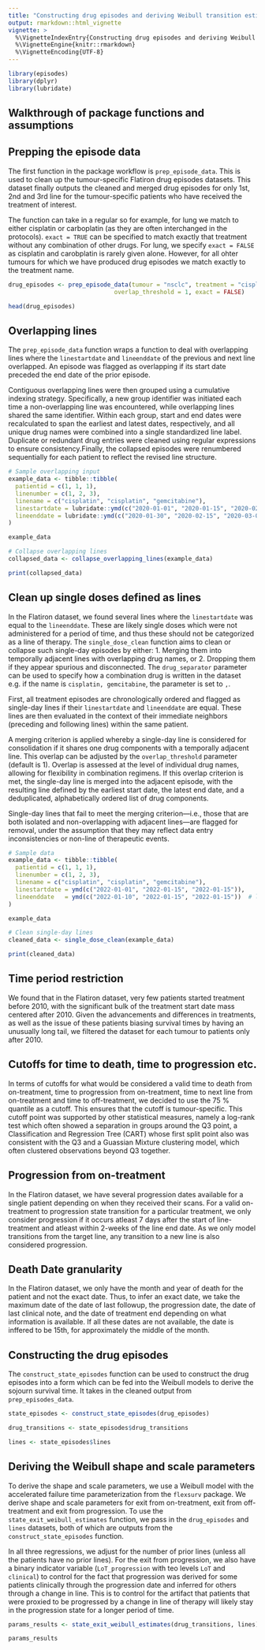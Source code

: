 ```yaml
---
title: "Constructing drug episodes and deriving Weibull transition estimates:Assumptions and Workflow"
output: rmarkdown::html_vignette
vignette: >
  %\VignetteIndexEntry{Constructing drug episodes and deriving Weibull transition estimates:Assumptions and Workflow}
  %\VignetteEngine{knitr::rmarkdown}
  %\VignetteEncoding{UTF-8}
---
```


```r
library(episodes)
library(dplyr)
library(lubridate)
```


## Walkthrough of package functions and assumptions

## Prepping the episode data

The first function in the package workflow is `prep_episode_data`. This is used to clean up the tumour-specific Flatiron drug episodes datasets. This dataset finally outputs the cleaned and merged drug episodes for only 1st, 2nd and 3rd line for the tumour-specific patients who have received the treatment of interest. 

The function can take in a regular so for example, for lung we match to either cisplatin or carboplatin (as they are often interchanged in the protocols). `exact = TRUE` can be specified to match exactly that treatment without any combination of other drugs. For lung, we specify `exact = FALSE` as cisplatin and carobplatin is rarely given alone. However, for all ohter tumours for which we have produced drug episodes we match exactly to the treatment name. 


```r
drug_episodes <- prep_episode_data(tumour = "nsclc", treatment = "cisplatin|carboplatin", drug_separator = ",",
                              overlap_threshold = 1, exact = FALSE)

head(drug_episodes)
```

## Overlapping lines 

The `prep_episode_data` function wraps a function to deal with overlapping lines where the `linestartdate` and `lineenddate` of the previous and next line overlapped. An episode was flagged as overlapping if its start date preceded the end date of the prior episode.  

Contiguous overlapping lines were then grouped using a cumulative indexing strategy. Specifically, a new group identifier was initiated each time a non-overlapping line was encountered, while overlapping lines shared the same identifier. Within each group, start and end dates were recalculated to span the earliest and latest dates, respectively, and all unique drug names were combined into a single standardized line label. Duplicate or redundant drug entries were cleaned using regular expressions to ensure consistency.Finally, the collapsed episodes were renumbered sequentially for each patient to reflect the revised line structure.

```r
# Sample overlapping input
example_data <- tibble::tibble(
  patientid = c(1, 1, 1),
  linenumber = c(1, 2, 3),
  linename = c("cisplatin", "cisplatin", "gemcitabine"),
  linestartdate = lubridate::ymd(c("2020-01-01", "2020-01-15", "2020-02-01")),
  lineenddate = lubridate::ymd(c("2020-01-30", "2020-02-15", "2020-03-01"))
)

example_data

# Collapse overlapping lines
collapsed_data <- collapse_overlapping_lines(example_data)

print(collapsed_data)
```

## Clean up single doses defined as lines 

In the Flatiron dataset, we found several lines where the `linestartdate` was equal to the `lineenddate`. These are likely single doses which were not administered for a period of time, and thus these should not be categorized as a line of therapy. The `single_dose_clean` function aims to clean or collapse such single-day episodes by either: 1. Merging them into temporally adjacent lines with overlapping drug names, or 2. Dropping them if they appear spurious and disconnected. The `drug_separator` parameter can be used to specify how a combination drug is written in the dataset e.g. if the name is `cisplatin, gemcitabine`, the parameter is set to `,`.

First, all treatment episodes are chronologically ordered and flagged as single-day lines if their `linestartdate` and `lineenddate` are equal. These lines are then evaluated in the context of their immediate neighbors (preceding and following lines) within the same patient.

A merging criterion is applied whereby a single-day line is considered for consolidation if it shares one drug components with a temporally adjacent line. This overlap can be adjusted by the `overlap_threshold` parameter (default is 1). Overlap is assessed at the level of individual drug names, allowing for flexibility in combination regimens. If this overlap criterion is met, the single-day line is merged into the adjacent episode, with the resulting line defined by the earliest start date, the latest end date, and a deduplicated, alphabetically ordered list of drug components.

Single-day lines that fail to meet the merging criterion—i.e., those that are both isolated and non-overlapping with adjacent lines—are flagged for removal, under the assumption that they may reflect data entry inconsistencies or non-line of therapeutic events.


```r
# Sample data
example_data <- tibble::tibble(
  patientid = c(1, 1, 1),
  linenumber = c(1, 2, 3),
  linename = c("cisplatin", "cisplatin", "gemcitabine"),
  linestartdate = ymd(c("2022-01-01", "2022-01-15", "2022-01-15")),
  lineenddate   = ymd(c("2022-01-10", "2022-01-15", "2022-01-15"))  # line 3 is single-day
)

example_data

# Clean single-day lines
cleaned_data <- single_dose_clean(example_data)

print(cleaned_data)
```

## Time period restriction 

We found that in the Flatiron dataset, very few patients started treatment before 2010, with the significant bulk of the treatment start date mass centered after 2010. Given the advancements and differences in treatments, as well as the issue of these patients biasing survival times by having an unusually long tail, we filtered the dataset for each tumour to patients only after 2010. 

## Cutoffs for time to death, time to progression etc. 

In terms of cutoffs for what would be considered a valid time to death from on-treatment, time to progression from on-treatment, time to next line from on-treatment and time to off-treatment,  we decided to use the 75 \% quantile as a cutoff. This ensures that the cutoff is tumour-specific. This cutoff point was supported by other statistical measures, namely a log-rank test which often showed a separation in groups around the Q3 point, a Classification and Regression Tree (CART) whose first split point also was consistent with the Q3 and a Guassian Mixture clustering model, which often clustered observations beyond Q3 together. 

## Progression from on-treatment

In the Flatiron dataset, we have several progression dates available for a single patient depending on when they received their scans. For a valid on-treatment to progression state transition for a particular treatment, we only consider progression if it occurs atleast 7 days after the start of line-treatment and atleast within 2-weeks of the line end date. As we only model transitions from the target line, any transition to a new line is also considered progression. 

## Death Date granularity

In the Flatiron dataset, we only have the month and year of death for the patient and not the exact date. Thus, to infer an exact date, we take the maximum date of the date of last followup, the progression date, the date of last clinical note, and the date of treatment end depending on what information is available. If all these dates are not available, the date is inffered to be 15th, for approximately the middle of the month.

## Constructing the drug episodes

The `construct_state_episodes` function can be used to construct the drug episodes into a form which can be fed into the Weibull models to derive the sojourn survival time. It takes in the cleaned output from `prep_episodes_data`.

```r
state_episodes <- construct_state_episodes(drug_episodes)

drug_transitions <- state_episodes$drug_transitions

lines <- state_episodes$lines
```

## Deriving the Weibull shape and scale parameters

To derive the shape and scale parameters, we use a Weibull model with the accelerated failure time parameterization from the `flexsurv` package. We derive shape and scale parameters for exit from on-treatment, exit from off-treatment and exit from progression. To use the `state_exit_weibull_estimates` function, we pass in the `drug_episodes` and `lines` datasets, both of which are outputs from the `construct_state_episodes` function. 

In all three regressions, we adjust for the number of prior lines (unless all the patients have no prior lines). For the exit from progression, we also have a binary indicator variable (`LoT_progression` with teo levels `LoT` and `clinical`) to control for the fact that progression was derived for some patients clinically through the progression date and inferred for others through a change in line. This is to control for the artifact that patients that were proxied to be progressed by a change in line of therapy will likely stay in the progression state for a longer period of time.

```r
params_results <- state_exit_weibull_estimates(drug_transitions, lines)

params_results
```

